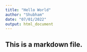 ```yaml
---
title: "Hello World"
author: "Shubham"
date: "07/01/2022"
output: html_document
---
```


## This is a markdown file.##
